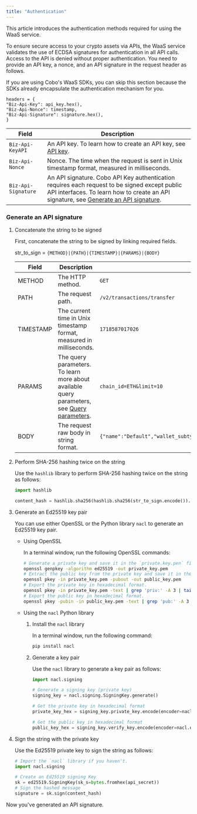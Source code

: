 ```yaml
---
title: "Authentication"
---
```


This article introduces the authentication methods required for using the WaaS service.

To ensure secure access to your crypto assets via APIs, the WaaS service validates the use of ECDSA signatures for authentication in all API calls. Access to the API is denied without proper authentication. You need to provide an API key, a nonce, and an API signature in the request header as follows. 

<Note>If you are using Cobo's WaaS SDKs, you can skip this section because the SDKs already encapsulate the authentication mechanism for you.</Note>


```curl
headers = {
"Biz-Api-Key": api_key.hex(),
"Biz-Api-Nonce": timestamp,
"Biz-Api-Signature": signature.hex(),
}
```

| Field | Description | 
| ----------- | ----------- |
| `Biz-Api-KeyAPI` | An API key. To learn how to create an API key, see [API key]().    |
| `Biz-Api-Nonce`  | Nonce. The time when the request is sent in Unix timestamp format, measured in milliseconds. | 
| `Biz-Api-Signature` | An API signature. Cobo API Key authentication requires each request to be signed except public API interfaces. To learn how to create an API signature, see [Generate an API signature](#generate-an-api-signature).  | 

### Generate an API signature

1. Concatenate the string to be signed

    First, concatenate the string to be signed by linking required fields.

    str_to_sign = `{METHOD}|{PATH}|{TIMESTAMP}|{PARAMS}|{BODY}`

    | Field | Description | Example |
    | ----------- | ----------- |----------- |
    | METHOD     | The HTTP method.   | `GET` |
    | PATH  | The request path.   | `/v2/transactions/transfer` |
    | TIMESTAMP  | The current time in Unix timestamp format, measured in milliseconds. | `1718587017026` |
    | PARAMS   | The query parameters. To learn more about available query parameters, see [Query parameters](#query-parameters). | `chain_id=ETH&limit=10` |
    | BODY   | The request raw body in string format.  | `{"name":"Default","wallet_subtype":"Asset","wallet_type":"Custodial"}` |

2. Perform SHA-256 hashing twice on the string

    Use the `hashlib` library to perform SHA-256 hashing twice on the string as follows:
    ```python
    import hashlib

    content_hash = hashlib.sha256(hashlib.sha256(str_to_sign.encode()).digest()).digest()
    ```

3. Generate an Ed25519 key pair

    You can use either OpenSSL or the Python library `nacl` to generate an Ed25519 key pair.

    - Using OpenSSL

        In a terminal window, run the following OpenSSL commands:

        ```bash
        # Generate a private key and save it in the `private.key.pen` file.
        openssl genpkey -algorithm ed25519 -out private_key.pem
        # Extract the public key from the private key and save it in the `public.key.pen` file.
        openssl pkey -in private_key.pem -pubout -out public_key.pem
        # Export the private key in hexadecimal format.
        openssl pkey -in private_key.pem -text | grep 'priv:' -A 3 | tail -n +2 | tr -d ':\n '
        # Export the public key in hexadecimal format.
        openssl pkey -pubin -in public_key.pem -text | grep 'pub:' -A 3 | tail -n +2 | tr -d ':\n '
        ```

    - Using the `nacl` Python library

        1. Install the `nacl` library

            In a terminal window, run the following command:

            ```bash
            pip install nacl
            ```

        2. Generate a key pair

            Use the `nacl` library to generate a key pair as follows:

            ```python
            import nacl.signing

            # Generate a signing key (private key)
            signing_key = nacl.signing.SigningKey.generate()

            # Get the private key in hexadecimal format
            private_key_hex = signing_key.private_key.encode(encoder=nacl.encoding.HexEncoder).decode()

            # Get the public key in hexadecimal format
            public_key_hex = signing_key.verify_key.encode(encoder=nacl.encoding.HexEncoder).decode()
            ```

4. Sign the string with the private key

    Use the Ed25519 private key to sign the string as follows:

    ```python
    # Import the `nacl` library if you haven't.
    import nacl.signing

    # Create an Ed25519 signing Key
    sk = ed25519.SigningKey(sk_s=bytes.fromhex(api_secret))
    # Sign the hashed message
    signature = sk.sign(content_hash)
    ```

Now you've generated an API signature.
